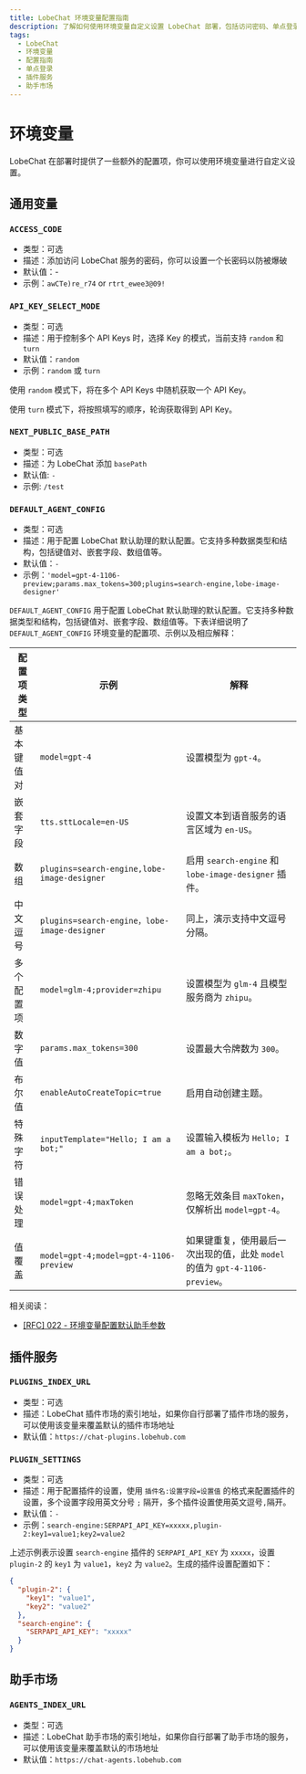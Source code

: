 ```yaml
---
title: LobeChat 环境变量配置指南
description: 了解如何使用环境变量自定义设置 LobeChat 部署，包括访问密码、单点登录、basePath 设置等。
tags:
  - LobeChat
  - 环境变量
  - 配置指南
  - 单点登录
  - 插件服务
  - 助手市场
---
```


# 环境变量

LobeChat 在部署时提供了一些额外的配置项，你可以使用环境变量进行自定义设置。

## 通用变量

### `ACCESS_CODE`

- 类型：可选
- 描述：添加访问 LobeChat 服务的密码，你可以设置一个长密码以防被爆破
- 默认值：-
- 示例：`awCTe)re_r74` or `rtrt_ewee3@09!`

### `API_KEY_SELECT_MODE`

- 类型：可选
- 描述：用于控制多个 API Keys 时，选择 Key 的模式，当前支持 `random` 和 `turn`
- 默认值：`random`
- 示例：`random` 或 `turn`

使用 `random` 模式下，将在多个 API Keys 中随机获取一个 API Key。

使用 `turn` 模式下，将按照填写的顺序，轮询获取得到 API Key。

### `NEXT_PUBLIC_BASE_PATH`

- 类型：可选
- 描述：为 LobeChat 添加 `basePath`
- 默认值: `-`
- 示例: `/test`

### `DEFAULT_AGENT_CONFIG`

- 类型：可选
- 描述：用于配置 LobeChat 默认助理的默认配置。它支持多种数据类型和结构，包括键值对、嵌套字段、数组值等。
- 默认值：`-`
- 示例：`'model=gpt-4-1106-preview;params.max_tokens=300;plugins=search-engine,lobe-image-designer'`

`DEFAULT_AGENT_CONFIG` 用于配置 LobeChat 默认助理的默认配置。它支持多种数据类型和结构，包括键值对、嵌套字段、数组值等。下表详细说明了 `DEFAULT_AGENT_CONFIG` 环境变量的配置项、示例以及相应解释：

| 配置项类型 | 示例 | 解释 |
| --- | --- | --- |
| 基本键值对 | `model=gpt-4` | 设置模型为 `gpt-4`。 |
| 嵌套字段 | `tts.sttLocale=en-US` | 设置文本到语音服务的语言区域为 `en-US`。 |
| 数组 | `plugins=search-engine,lobe-image-designer` | 启用 `search-engine` 和 `lobe-image-designer` 插件。 |
| 中文逗号 | `plugins=search-engine，lobe-image-designer` | 同上，演示支持中文逗号分隔。 |
| 多个配置项 | `model=glm-4;provider=zhipu` | 设置模型为 `glm-4` 且模型服务商为 `zhipu`。 |
| 数字值 | `params.max_tokens=300` | 设置最大令牌数为 `300`。 |
| 布尔值 | `enableAutoCreateTopic=true` | 启用自动创建主题。 |
| 特殊字符 | `inputTemplate="Hello; I am a bot;"` | 设置输入模板为 `Hello; I am a bot;`。 |
| 错误处理 | `model=gpt-4;maxToken` | 忽略无效条目 `maxToken`，仅解析出 `model=gpt-4`。 |
| 值覆盖 | `model=gpt-4;model=gpt-4-1106-preview` | 如果键重复，使用最后一次出现的值，此处 `model` 的值为 `gpt-4-1106-preview`。 |

相关阅读：

- [[RFC] 022 - 环境变量配置默认助手参数](https://github.com/lobehub/lobe-chat/discussions/913)

## 插件服务

### `PLUGINS_INDEX_URL`

- 类型：可选
- 描述：LobeChat 插件市场的索引地址，如果你自行部署了插件市场的服务，可以使用该变量来覆盖默认的插件市场地址
- 默认值：`https://chat-plugins.lobehub.com`

### `PLUGIN_SETTINGS`

- 类型：可选
- 描述：用于配置插件的设置，使用 `插件名:设置字段=设置值` 的格式来配置插件的设置，多个设置字段用英文分号 `;` 隔开，多个插件设置使用英文逗号`,`隔开。
- 默认值：`-`
- 示例：`search-engine:SERPAPI_API_KEY=xxxxx,plugin-2:key1=value1;key2=value2`

上述示例表示设置 `search-engine` 插件的 `SERPAPI_API_KEY` 为 `xxxxx`，设置 `plugin-2` 的 `key1` 为 `value1`，`key2` 为 `value2`。生成的插件设置配置如下：

```json
{
  "plugin-2": {
    "key1": "value1",
    "key2": "value2"
  },
  "search-engine": {
    "SERPAPI_API_KEY": "xxxxx"
  }
}
```

## 助手市场

### `AGENTS_INDEX_URL`

- 类型：可选
- 描述：LobeChat 助手市场的索引地址，如果你自行部署了助手市场的服务，可以使用该变量来覆盖默认的市场地址
- 默认值：`https://chat-agents.lobehub.com`
